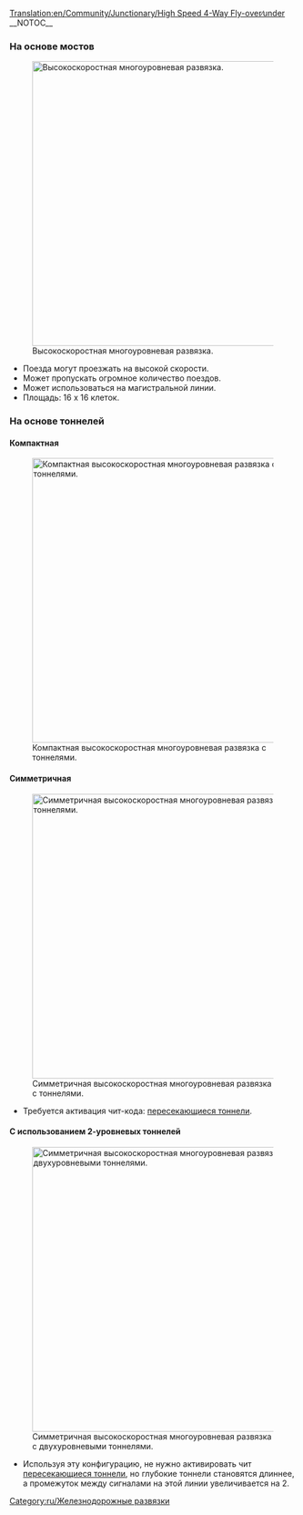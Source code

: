 [[Translation:en/Community/Junctionary/High Speed 4-Way Fly-over∕under]]
{{ru/Меню развязки}}__NOTOC__
===На основе мостов===
[[File:en/Flyover.png|none|thumb|500px|Высокоскоростная многоуровневая развязка.]]
* Поезда могут проезжать на высокой скорости.
* Может пропускать огромное количество поездов.
* Может использоваться на магистральной линии.
* Площадь: 16 x 16 клеток.

===На основе тоннелей===
====Компактная====
[[File:en/Flyover tunnels compact.png|none|thumb|500px|Компактная высокоскоростная многоуровневая развязка с тоннелями.]]

====Симметричная====
[[File:en/Flyover tunnels symmetric.png|none|thumb|500px|Симметричная высокоскоростная многоуровневая развязка с тоннелями.]]
* Требуется активация чит-кода: [[ru/Manual/Чит-коды#Туннели могут пересекаться|пересекающиеся тоннели]].

====С использованием 2-уровневых тоннелей====
[[File:en/High-speed 4WJ with 2-layer tunnels.jpeg|none|thumb|500px|Симметричная высокоскоростная многоуровневая развязка с двухуровневыми тоннелями.]]
* Используя эту конфигурацию, не нужно активировать чит [[ru/Manual/Чит-коды#Туннели могут пересекаться|пересекающиеся тоннели]], но глубокие тоннели становятся длиннее, а промежуток между сигналами на этой линии увеличивается на 2.
[[Category:ru/Железнодорожные развязки]]